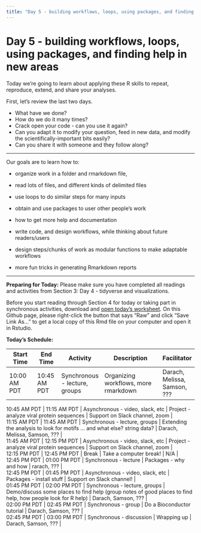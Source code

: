 ```yaml
---
title: "Day 5 - building workflows, loops, using packages, and finding help in new areas"
---
```


# Day 5 - building workflows, loops, using packages, and finding help in new areas

Today we're going to learn about applying these R 
skills to 
repeat, reproduce, extend, and share your analyses.

First, let's review the last two days.

<!-- exercise -->

- What have we done?
- How do we do it many times?
- Crack open your code - can you use it again?
- Can you adapt it to modify your question, 
  feed in new data, and modify the
  scientifically-important bits easily?
- Can you share it with someone and they follow
  along?

---

Our goals are to learn how to:

- organize work in a folder and rmarkdown file, 


- read lots of files, and different kinds of delimited files
- use loops to do similar steps for many inputs
- obtain and use packages to user other people's work
- how to get more help and documentation
- write code, and design workflows, while thinking about future readers/users
- design steps/chunks of work as modular functions to make adaptable workflows
- more fun tricks in generating Rmarkdown reports

---

**Preparing for Today:**
Please make sure you have completed all readings and activities from 
Section 3: Day 4 - tidyverse and visualizations. 

Before you start reading through Section 4 for today or taking part in
synchronous activities, download and [open today's
worksheet](https://github.com/darachm/dll-r/blob/main/worksheets/dll-r_Day5_Lab.Rmd).
On this Github page, please right-click the button that says "Raw" and click
"Save Link As..." to get a local copy of this Rmd file on your computer and
open it in Rstudio.

**Today's Schedule:**


| Start Time | End Time | Activity |   Description   | Facilitator |
| ------------- | ----------- | ------------- | ----------------------------- | --------------- |
| 10:00 AM PDT | 10:45 AM PDT | Synchronous - lecture, groups | Organizing workflows, more rmarkdown | Darach, Melissa, Samson, ??? |
<!-- -->
| 10:45 AM PDT | 11:15 AM PDT | Asynchronous - video, slack, etc | Project - analyze viral protein sequences | Support on Slack channel, zoom |
<!-- -->
| 11:15 AM PDT | 11:45 AM PDT | Synchronous - lecture, groups | Extending the analysis to look for motifs ... and what else? string data? | Darach, Melissa, Samson, ??? |
<!-- -->
| 11:45 AM PDT | 12:15 PM PDT | Asynchronous - video, slack, etc | Project - analyze viral protein sequences | Support on Slack channel, zoom |
<!-- -->
| 12:15 PM PDT | 12:45 PM PDT | Break | Take a computer break!  |  N/A  |
<!-- -->
| 12:45 PM PDT | 01:00 PM PDT | Synchronous - lecture | Packages - why and how | rarach, ??? |
<!-- -->
| 12:45 PM PDT | 01:45 PM PDT | Asynchronous - video, slack, etc | Packages - install stuff | Support on Slack channel! |
<!-- -->
| 01:45 PM PDT | 02:00 PM PDT | Synchronous - lecture, groups | Demo/discuss some places to find help (group notes of good places to find help, how people look for R help) | Darach, Samson, ??? |
<!-- -->
| 02:00 PM PDT | 02:45 PM PDT | Synchronous - group | Do a Bioconductor tutorial | Darach, Samson, ??? |
<!-- -->
| 02:45 PM PDT | 03:00 PM PDT | Synchronous - discussion | Wrapping up | Darach, Samson, ??? |

<!-- -->

